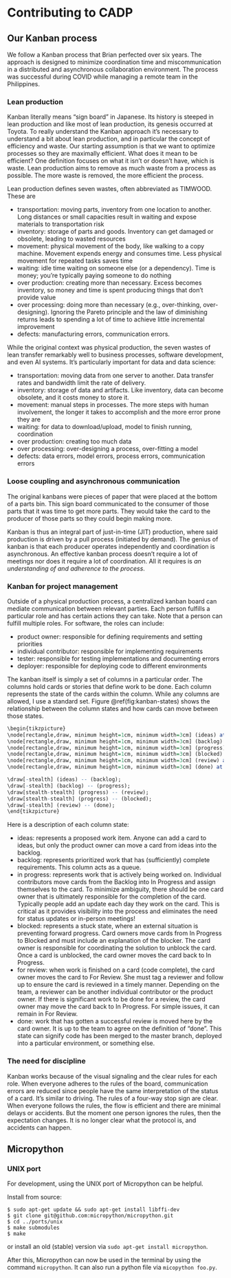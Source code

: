 # Contributing to CADP

## Our Kanban process

We follow a Kanban process that Brian perfected over six years.
The approach is designed to minimize coordination time and miscommunication
in a distributed and asynchronous collaboration environment.
The process was successful during COVID while managing a remote team in
the Philippines. 

### Lean production
Kanban literally means "sign board" in Japanese.
Its history is steeped in lean production and like most of lean production,
its genesis occurred at Toyota.
To really understand the Kanban approach it's necessary to understand
a bit about lean production,
and in particular the concept of efficiency and waste.
Our starting assumption is that we want to optimize processes so they
are maximally efficient.
What does it mean to be efficient?
One definition focuses on what it isn't or doesn't have, which is waste.
Lean production aims to remove as much waste from a process as possible.
The more waste is removed, the more efficient the process.

Lean production defines seven wastes, often abbreviated as TIMWOOD.
These are

- transportation: moving parts, inventory from one location to another. Long distances or small capacities result in waiting and expose materials to transportation risk
- inventory: storage of parts and goods. Inventory can get damaged or obsolete, leading to wasted resources
- movement: physical movement of the body, like walking to a copy machine. Movement expends energy and consumes time. Less physical movement for repeated tasks saves time
- waiting: idle time waiting on someone else (or a dependency). Time is money; you're typically paying someone to do nothing
- over production: creating more than necessary. Excess becomes inventory, so money and time is spent producing things that don't provide value
- over processing: doing more than necessary (e.g., over-thinking, over-designing). Ignoring the Pareto principle and the law of diminishing returns leads to spending a lot of time to achieve little incremental improvement
- defects: manufacturing errors, communication errors.

While the original context was physical production, 
the seven wastes of lean transfer remarkably well to business processes,
software development, and even AI systems.
It's particularly important for data and data science:

- transportation: moving data from one server to another. Data transfer rates and bandwidth limit the rate of delivery.
- inventory: storage of data and artifacts. Like inventory, data can become obsolete, and it costs money to store it.
- movement: manual steps in processes. The more steps with human involvement, the longer it takes to accomplish and the more error prone they are
- waiting: for data to download/upload, model to finish running, coordination
- over production: creating too much data
- over processing: over-designing a process, over-fitting a model
- defects: data errors, model errors, process errors, communication errors



### Loose coupling and asynchronous communication
The original kanbans were pieces of paper that were placed at the bottom of a
parts bin. This sign board communicated to the consumer of those parts that
it was time to get more parts. They would take the card to the producer of
those parts so they could begin making more.

Kanban is thus an integral part of just-in-time (JIT) production,
where said production is driven by a pull process (initiated by demand).
The genius of kanban is that each producer operates independently and
coordination is asynchronous. An effective kanban process doesn't
require a lot of meetings nor does it require a lot of coordination.
All it requires is *an understanding of and adherence to the process*.

### Kanban for project management
Outside of a physical production process,
a centralized kanban board can mediate communication between relevant parties.
Each person fulfills a particular role and has certain actions they can take.
Note that a person can fulfill multiple roles.
For software, the roles can include:

- product owner: responsible for defining requirements and setting priorities
- individual contributor: responsible for implementing requirements
- tester: responsible for testing implementations and documenting errors
- deployer: responsible for deploying code to different environments


The kanban itself is simply a set of columns in a particular order.
The columns hold cards or stories that define work to be done.
Each column represents the state of the cards within the column.
While any columns are allowed, I use a standard set. 
Figure \@ref(fig:kanban-states) shows the relationship between the column states 
and how cards can move between those states.

```r
\begin{tikzpicture}
\node[rectangle,draw, minimum height=1cm, minimum width=3cm] (ideas) at (0,2) {Ideas};
\node[rectangle,draw, minimum height=1cm, minimum width=3cm] (backlog) at (4,2) {Backlog};
\node[rectangle,draw, minimum height=1cm, minimum width=3cm] (progress) at (8,2) {In Progress};
\node[rectangle,draw, minimum height=1cm, minimum width=3cm] (blocked) at (8,0) {Blocked};
\node[rectangle,draw, minimum height=1cm, minimum width=3cm] (review) at (12,2) {For Review};
\node[rectangle,draw, minimum height=1cm, minimum width=3cm] (done) at (16,2) {Done};

\draw[-stealth] (ideas) -- (backlog);
\draw[-stealth] (backlog) -- (progress);
\draw[stealth-stealth] (progress) -- (review);
\draw[stealth-stealth] (progress) -- (blocked);
\draw[-stealth] (review) -- (done);
\end{tikzpicture}
```

Here is a description of each column state:

- ideas: represents a proposed work item. Anyone can add a card to ideas, but only the product owner can move a card from ideas into the backlog.
- backlog: represents prioritized work that has (sufficiently) complete requirements. This column acts as a queue.
- in progress: represents work that is actively being worked on. Individual contributors move cards from the Backlog into In Progress and assign themselves to the card. To minimize ambiguity, there should be one card owner that is ultimately responsible for the completion of the card. Typically people add an update each day they work on the card. This is critical as it provides visibility into the process and eliminates the need for status updates or in-person meetings!
- blocked: represents a stuck state, where an external situation is preventing forward progress. Card owners move cards from In Progress to Blocked and must include an explanation of the blocker. The card owner is responsible for coordinating the solution to unblock the card. Once a card is unblocked, the card owner moves the card back to In Progress.
- for review: when work is finished on a card (code complete), the card owner moves the card to For Review. She must tag a reviewer and follow up to ensure the card is reviewed in a timely manner. Depending on the team, a reviewer can be another individual contributor or the product owner. If there is significant work to be done for a review, the card owner may move the card back to In Progress. For simple issues, it can remain in For Review.
- done: work that has gotten a successful review is moved here by the card owner. It is up to the team to agree on the definition of "done". This state can signify code has been merged to the master branch, deployed into a particular environment, or something else.


### The need for discipline

Kanban works because of the visual signaling and the clear rules for each role.
When everyone adheres to the rules of the board,
communication errors are reduced since people have the same interpretation of the status of a card.
It's similar to driving. The rules of a four-way stop sign are clear.
When everyone follows the rules, the flow is efficient and there are minimal delays or accidents.
But the moment one person ignores the rules, then the expectation changes. 
It is no longer clear what the protocol is, and accidents can happen.


## Micropython

### UNIX port
For development, using the UNIX port of Micropython can be helpful.

Install from source:

```
$ sudo apt-get update && sudo apt-get install libffi-dev
$ git clone git@github.com:micropython/micropython.git
$ cd ../ports/unix
$ make submodules
$ make
```

or install an old (stable) version via `sudo apt-get install micropython`.

After this, Micropython can now be used in the terminal by using the 
command `micropython`. 
It can also run a python file via `micopython foo.py`.
